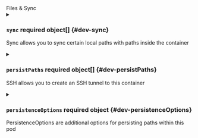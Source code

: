 

<div className="group" data-group="files">
<div className="group-name">Files & Sync</div>


<details className="config-field" data-expandable="true">
<summary>

### `sync` <span class="config-field-required" data-required="false">required</span> <span class="config-field-type">object[]</span> <span class="config-field-default"></span> <span class="config-field-enum"></span> {#dev-sync}

Sync allows you to sync certain local paths with paths inside the container

</summary>

<PartialSync />


</details>

<details className="config-field" data-expandable="true">
<summary>

### `persistPaths` <span class="config-field-required" data-required="false">required</span> <span class="config-field-type">object[]</span> <span class="config-field-default"></span> <span class="config-field-enum"></span> {#dev-persistPaths}

SSH allows you to create an SSH tunnel to this container

</summary>

<PartialPersistPaths />


</details>

<details className="config-field" data-expandable="true">
<summary>

### `persistenceOptions` <span class="config-field-required" data-required="false">required</span> <span class="config-field-type">object</span> <span class="config-field-default"></span> <span class="config-field-enum"></span> {#dev-persistenceOptions}

PersistenceOptions are additional options for persisting paths within this pod

</summary>

<PartialPersistenceOptions />


</details>

</div>